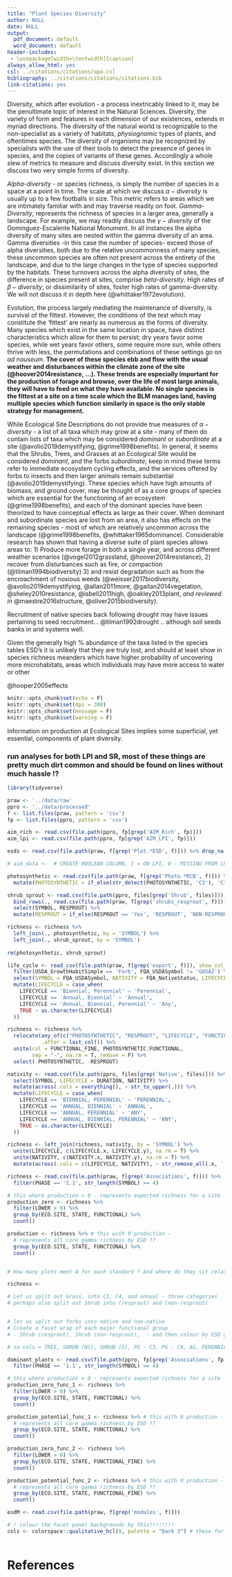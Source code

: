 ```yaml
---
title: "Plant Species Diversity"
author: NULL
date: NULL
output:
  pdf_document: default
  word_document: default
header-includes:
 - \usepackage[width=\textwidth]{caption}
always_allow_html: yes
csl: ../citations/citations/apa.csl
bibliography: ../citations/citations/citations.bib
link-citations: yes
---
```


Diversity, which after evolution - a process inextricably linked to it, may be the penultimate topic of interest in the Natural Sciences. Diversity, the variety of form and features in each dimension of our existences, extends in myriad directions. The diversity of the natural world is recognizable to the non-specialist as a variety of habitats, *physiognomic* types of plants, and oftentimes species. The diversity of organisms may be recognized by specialists with the use of their tools to detect the presence of genes in species, and the copies of variants of these genes. Accordingly a whole slew of metrics to measure and discuss diversity exist. In this section we discuss two very simple forms of diversity.

*Alpha-diversity* - or species richness, is simply the number of species in a space at a point in time. The scale at which we discuss $\alpha  -diversity$ is usually up to a few footballs in size. This metric refers to areas which we are intimately familiar with and may traverse readily on foot. *Gamma-Diversity*, represents the richness of species in a larger area, generally a landscape. For example, we may readily discuss the $\gamma-diversity$ of the Dominguez-Escalente National Monument. In all instances the alpha diversity of many sites are nested within the gamma diversity of an area. Gamma diversities -in this case the number of species- exceed those of alpha diversities, both due to the relative uncommonness of many species, these uncommon species are often not present across the entirety of the landscape, and due to the large changes in the type of species supported by the habitats. These turnovers across the alpha diversity of sites, the difference in species present at sites, comprise *beta-diversity*. High rates of $\beta-diversity$, or dissimilarity of sites, foster high rates of gamma-diversity. We will not discuss it in depth here (@whittaker1972evolution).

Evolution, the process largely mediating the maintenance of diversity, is survival of the fittest. However, the conditions of the test which may constitute the 'fittest' are nearly as numerous as the forms of diversity. Many species which exist in the same location in space, have distinct characteristics which allow for them to persist; dry years favor some species, while wet years favor others, some require more sun, while others thrive with less, the permutations and combinations of these settings go on *ad nauseum*. **The cover of these species ebb and flow with the usual weather and disturbances within the climate zone of the site (@hoover2014resistance, ...). These trends are especially important for the production of forage and browse, over the life of most large animals, they will have to feed on what they have available. No single species is the fittest at a site on a time scale which the BLM manages land, having multiple species which function similarly in space is the only stable strategy for management. **

While Ecological Site Descriptions do not provide true measures of $\alpha-diversity$ - a list of all taxa which may grow at a site - many of them do contain lists of taxa which may be considered *dominant* or *subordinate* at a site (@avolio2019demystifying, @grime1998benefits). In general, it seems that the Shrubs, Trees, and Grasses at an Ecological Site would be considered *dominant*, and the forbs *subordinate*; keep in mind these terms refer to immediate ecosystem cycling effects, and the services offered by forbs to insects and then larger animals remain substantial (@avolio2019demystifying). These species which have high amounts of biomass, and ground cover, may be thought of as a core groups of species which are essential for the functioning of an ecosystem (@grime1998benefits), and each of the dominant species have been theorized to have conceptual effects as large as their cover. When dominant and subordinate species are lost from an area, it also has effects on the remaining species - most of which are relatively uncommon across the landscape (@grime1998benefits, @whittaker1965dominance). Considerable research has shown that having a diverse suite of plant species allows areas to: 1) Produce more forage in both a single year, and across different weather scenarios (@vogel2012grassland, @hoover2014resistance), 2) recover from disturbances such as fire, or compaction (@tilman1994biodiversity) 3) and resist degradation such as from the encroachment of noxious weeds (@weisser2017biodiversity, @avolio2019demystifying, @allan2011more, @gaitan2014vegetation, @sheley2010resistance, @isbell2011high, @oakley2013plant, *and reviewed in* @maestre2016structure, @oliver2015biodiversity). 

Recruitment of native species back following drought may have issues pertaining to seed recruitment... @tilman1992drought .. although soil seeds banks in arid systems well.

Given the generally high % abundance of the taxa listed in the species tables ESD's it is unlikely that they are truly lost, and should at least show in species richness meanders which have higher probability of uncovering more microhabitats, areas which individuals may have more access to water or other 


@hooper2005effects


```r
knitr::opts_chunk$set(echo = F)
knitr::opts_chunk$set(dpi = 300) 
knitr::opts_chunk$set(message = F)
knitr::opts_chunk$set(warning = F)
```

Information on production at Ecological Sites implies some superficial, yet essential, components of plant diversity. 

### run analyses for both LPI and SR, most of these things are pretty much dirt common and should be found on lines without much hassle !?

```r
library(tidyverse)
```


```r
praw <- '../data/raw'
ppro <- '../data/processed'
f <- list.files(praw, pattern = 'csv')
fp <- list.files(ppro, pattern = 'csv')
```


```r

aim_rich <- read.csv(file.path(ppro, fp[grep('AIM_Rich', fp)]))
aim_lpi <- read.csv(file.path(ppro, fp[grep('AIM_LPI', fp)]))

esds <- read.csv(file.path(praw, f[grep('Plot.*ESD', f)])) %>% drop_na()

# aim_data <-  # CREATE BOOLEAN COLUMN, 1 = ON LPI, 0 - MISSING FROM LPI - 

```


```r
photosynthetic <- read.csv(file.path(praw, f[grep('Photo.*RCB', f)])) %>% 
  mutate(PHOTOSYNTHETIC = if_else(str_detect(PHOTOSYNTHETIC, 'C3'), 'C3', 'C4' )) 

shrub_sprout <- read.csv(file.path(ppro, files[grep('Shrub', files)])) %>% 
  bind_rows(., read.csv(file.path(praw, f[grep('shrubs_resprout', f)]))) %>% 
  select(SYMBOL, RESPROUT) %>% 
  mutate(RESPROUT = if_else(RESPROUT == 'Yes', 'RESPROUT', 'NON-RESPROUT'))

richness <- richness %>%  
  left_join(., photosynthetic, by = 'SYMBOL') %>% 
  left_join(., shrub_sprout, by = 'SYMBOL')
  
rm(photosynthetic, shrub_sprout)
```

```r

life_cycle <- read_csv(file.path(praw, f[grep('export', f)]), show_col_types = F) %>%
  filter(USDA_GrowthHabitSimple == 'Forb', FQA_USDASymbol != 'GUSA2') %>% 
  select(SYMBOL = FQA_USDASymbol, NATIVITY = FQA_NativeStatus, LIFECYCLE = USDA_Duration) %>% 
  mutate(LIFECYCLE = case_when(
    LIFECYCLE == 'Biennial, Perennial' ~ 'Perennial', 
    LIFECYCLE == 'Annual, Biennial' ~ 'Annual', 
    LIFECYCLE == 'Annual, Biennial, Perennial' ~ 'Any',
    TRUE ~ as.character(LIFECYCLE)
  ))

```

```r

richness <- richness %>% 
  relocate(any_of(c("PHOTOSYNTHETIC", "RESPROUT", "LIFECYCLE", "FUNCTIONAL")), 
           .after = last_col()) %>% 
  unite(col = FUNCTIONAL_FINE, PHOTOSYNTHETIC:FUNCTIONAL, 
        sep = "-", na.rm = T, remove = F) %>% 
  select(-PHOTOSYNTHETIC, -RESPROUT)

```

```r

nativity <- read.csv(file.path(ppro, files[grep('Native', files)])) %>% 
  select(SYMBOL, LIFECYCLE = DURATION, NATIVITY) %>% 
  mutate(across(.cols = everything(), ~ str_to_upper(.))) %>% 
  mutate(LIFECYCLE = case_when(
    LIFECYCLE == 'BIENNIAL, PERENNIAL' ~ 'PERENNIAL', 
    LIFECYCLE == 'ANNUAL, BIENNIAL' ~ 'ANNUAL', 
    LIFECYCLE == 'ANNUAL, PERENNIAL' ~ 'ANY',
    LIFECYCLE == 'ANNUAL, BIENNIAL, PERENNIAL' ~ 'ANY',
    TRUE ~ as.character(LIFECYCLE)
  )) 

richness <- left_join(richness, nativity, by = 'SYMBOL') %>% 
  unite(LIFECYCLE, c(LIFECYCLE.x, LIFECYCLE.y), na.rm = T) %>% 
  unite(NATIVITY, c(NATIVITY.x, NATIVITY.y), na.rm = T) %>% 
  mutate(across(.cols = c(LIFECYCLE, NATIVITY), ~ str_remove_all(.x, '_.*')))

```

```r

richness <- read.csv(file.path(praw, f[grep('Associations', f)])) %>% 
  filter(PHASE == '1.1', str_length(SYMBOL) >= 4)  

# this where production > 0 - represents expected richness for a site
production_zero <- richness %>% 
  filter(LOWER > 0) %>% 
  group_by(ECO.SITE, STATE, FUNCTIONAL) %>% 
  count()   

production <- richness %>% # this with 0 production - 
  # represents all core gamma richness by ESD ??
  group_by(ECO.SITE, STATE, FUNCTIONAL) %>% 
  count()


# How many plots meet A for each standard ? And where do they sit relative to B ?

richness <- 

# Let us split out Grass, into C3, C4, and annual - three categories
# perhaps also split out Shrub into (resprout) and (non-resprout) 


# let us split out forbs into native and non-native
# Create a facet wrap of each major functional group
# - Shrub (resprout), Shrub (non-resprout),  - and then colour by ESD group.

# so cols = TREE, SHRUB (NS), SHRUB (S), PG - C3, PG - C4, AG, PERENNIAL FORB, ANNUAL FORB,   

```




```r

dominant_plants <- read.csv(file.path(ppro, fp[grep('Associations', fp)])) %>% 
  filter(PHASE == '1.1', str_length(SYMBOL) >= 4)  

# this where production > 0 - represents expected richness for a site
production_zero_func_1 <- richness %>% 
  filter(LOWER > 0) %>% 
  group_by(ECO.SITE, STATE, FUNCTIONAL) %>% 
  count()   

production_potential_func_1 <- richness %>% # this with 0 production - 
  # represents all core gamma richness by ESD ??
  group_by(ECO.SITE, STATE, FUNCTIONAL) %>% 
  count()

production_zero_func_2 <- richness %>% 
  filter(LOWER > 0) %>% 
  group_by(ECO.SITE, STATE, FUNCTIONAL_FINE) %>% 
  count()   

production_potential_func_2 <- richness %>% # this with 0 production - 
  # represents all core gamma richness by ESD ??
  group_by(ECO.SITE, STATE, FUNCTIONAL_FINE) %>% 
  count()
```

```r

esdM <- read.csv(file.path(praw, f[grep('modules', f)]))

```


```r

# ! colour the Facet panel backgrounds by this!!!!!!!!
cols <- colorspace::qualitative_hcl(9, palette = "Dark 3") # these for matching with the species diversity. 

```


```r

```



# References


